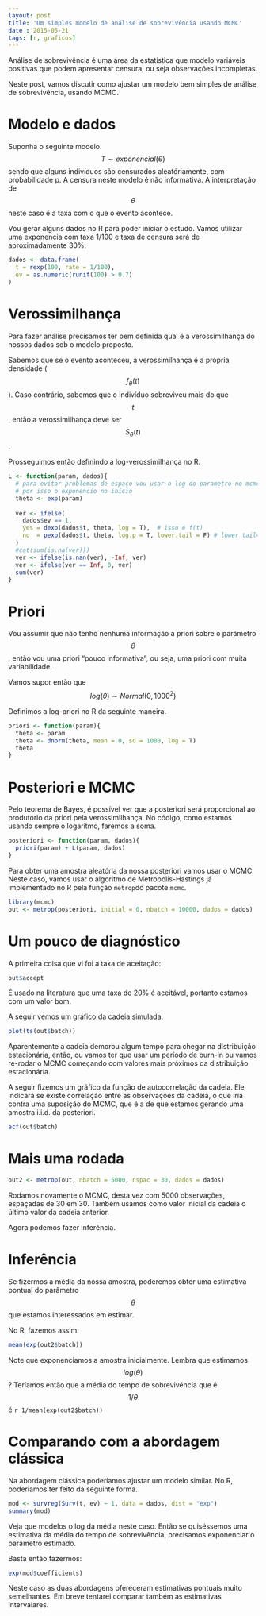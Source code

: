 ```yaml
---
layout: post
title: 'Um simples modelo de análise de sobrevivência usando MCMC'
date : 2015-05-21
tags: [r, graficos]
--- 
```


<script type="text/javascript"
  src="https://cdn.mathjax.org/mathjax/latest/MathJax.js?config=TeX-AMS-MML_HTMLorMML">
</script>

Análise de sobrevivência é uma área da estatística que modelo variáveis positivas que podem apresentar censura, ou seja observações incompletas.

Neste post, vamos discutir como ajustar um modelo bem simples de análise de sobrevivência, usando MCMC.

# Modelo e dados

Suponha o seguinte modelo. $$T \sim exponencial(\theta)$$ sendo que alguns indivíduos são censurados aleatóriamente, com probabilidade p. A censura neste modelo é não informativa. A interpretação de $$\theta$$ neste caso é a taxa com o que o evento acontece.

Vou gerar alguns dados no R para poder iniciar o estudo. Vamos utilizar uma exponencia com taxa 1/100 e taxa de censura será de aproximadamente 30%.

```r
dados <- data.frame(
  t = rexp(100, rate = 1/100), 
  ev = as.numeric(runif(100) > 0.7)
)
```

# Verossimilhança

Para fazer análise precisamos ter bem definida qual é a verossimilhança do nossos dados sob o modelo proposto.

Sabemos que se o evento aconteceu, a verossimilhança é a própria densidade ($$f_{\theta}(t)$$). Caso contrário, sabemos que o indivíduo sobreviveu mais do que $$t$$, então a verossimilhança deve ser $$S_{\theta}(t)$$.

Prosseguimos então definindo a log-verossimilhança no R.

```r
L <- function(param, dados){
  # para evitar problemas de espaço vou usar o log do parametro no mcmc
  # por isso o exponencio no início
  theta <- exp(param)
  
  ver <- ifelse(
    dados$ev == 1, 
    yes = dexp(dados$t, theta, log = T),  # isso é f(t)
    no  = pexp(dados$t, theta, log.p = T, lower.tail = F) # lower tail=F indica S(t)
  )
  #cat(sum(is.na(ver)))
  ver <- ifelse(is.nan(ver), -Inf, ver)
  ver <- ifelse(ver == Inf, 0, ver)
  sum(ver)
}
```

# Priori

Vou assumir que não tenho nenhuma informação a priori sobre o parâmetro $$\theta$$, então vou uma priori "pouco informativa", ou seja, uma priori com muita variabilidade.

Vamos supor então que $$log(\theta) \sim Normal(0, 1000^2)$$

Definimos a log-priori no R da seguinte maneira.

```r
priori <- function(param){
  theta <- param
  theta <- dnorm(theta, mean = 0, sd = 1000, log = T)
  theta
}
```

# Posteriori e MCMC

Pelo teorema de Bayes, é possível ver que a posteriori será proporcional ao produtório da priori pela verossimilhança. No código, como estamos usando sempre o logaritmo, faremos a soma.

```r
posteriori <- function(param, dados){
  priori(param) + L(param, dados)
}
```

Para obter uma amostra aleatória da nossa posteriori vamos usar o MCMC. Neste caso, vamos usar o algoritmo de Metropolis-Hastings já implementado no R pela função `metrop`do pacote `mcmc`.

```r
library(mcmc)
out <- metrop(posteriori, initial = 0, nbatch = 10000, dados = dados)
```

# Um pouco de diagnóstico

A primeira coisa que vi foi a taxa de aceitação: 
```r
out$accept
```
É usado na literatura que uma taxa de 20% é aceitável, portanto estamos com um valor bom.

A seguir vemos um gráfico da cadeia simulada.
```r
plot(ts(out$batch))
```

Aparentemente a cadeia demorou algum tempo para chegar na distribuição estacionária, então, ou vamos ter que usar um período de burn-in ou vamos re-rodar o MCMC começando com valores mais próximos da distribuição estacionária.

A seguir fizemos um gráfico da função de autocorrelação da cadeia. Ele indicará se existe correlação entre as observações da cadeia, o que iria contra uma suposição do MCMC, que é a de que estamos gerando uma amostra i.i.d. da posteriori.

```r
acf(out$batch)
```


# Mais uma rodada

```r
out2 <- metrop(out, nbatch = 5000, nspac = 30, dados = dados)
```

Rodamos novamente o MCMC, desta vez com 5000 observações, espaçadas de 30 em 30. Também usamos como valor inicial da cadeia o último valor da cadeia anterior.

Agora podemos fazer inferência.

# Inferência

Se fizermos a média da nossa amostra, poderemos obter uma estimativa pontual do parâmetro $$\theta$$ que estamos interessados em estimar.

No R, fazemos assim:

```r
mean(exp(out2$batch))
```

Note que exponenciamos a amostra inicialmente. Lembra que estimamos $$log(\theta)$$?
Teríamos então que a média do tempo de sobrevivência que é $$1/\theta$$ é `r 1/mean(exp(out2$batch))`


# Comparando com a abordagem clássica

Na abordagem clássica poderíamos ajustar um modelo similar. No R, poderiamos ter feito da seguinte forma.

```r
mod <- survreg(Surv(t, ev) ~ 1, data = dados, dist = "exp")
summary(mod)
```

Veja que modelos o log da média neste caso. Então se quiséssemos uma estimativa da média do tempo de sobrevivência, precisamos exponenciar o parâmetro estimado.

Basta então fazermos:

```r
exp(mod$coefficients)
```

Neste caso as duas abordagens ofereceram estimativas pontuais muito semelhantes. Em breve tentarei comparar também as estimativas intervalares.
